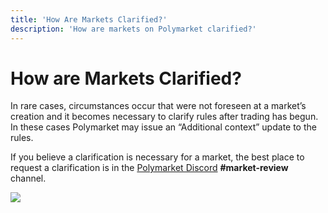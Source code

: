 ```yaml
---
title: 'How Are Markets Clarified?'
description: 'How are markets on Polymarket clarified?'
---
```


# How are Markets Clarified?

In rare cases, circumstances occur that were not foreseen at a market’s creation and it becomes necessary to clarify rules after trading has begun. In these cases Polymarket may issue an “Additional context” update to the rules.

If you believe a clarification is necessary for a market, the best place to request a clarification is in the [Polymarket Discord](https://discord.com/invite/polymarket) **#market-review** channel.

<Frame caption="An example clarification in the market on what Trump would say during Hannity Town Hall. ">
  <img src="https://polymarket-upload.s3.us-east-2.amazonaws.com/context.png" />
</Frame>
